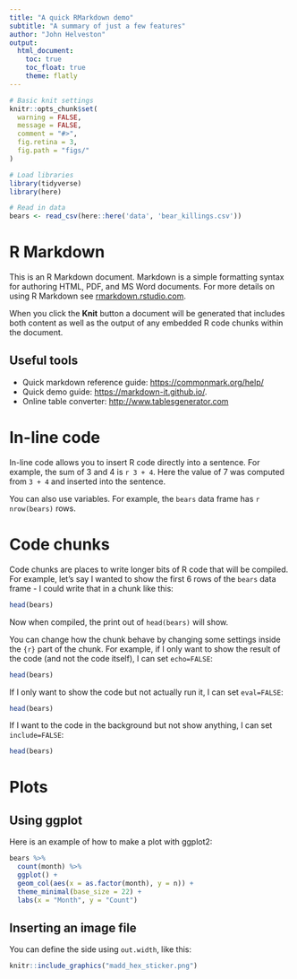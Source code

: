 ```yaml
---
title: "A quick RMarkdown demo"
subtitle: "A summary of just a few features"
author: "John Helveston"
output:
  html_document:
    toc: true
    toc_float: true
    theme: flatly
---
```


```r
# Basic knit settings
knitr::opts_chunk$set(
  warning = FALSE,
  message = FALSE,
  comment = "#>",
  fig.retina = 3,
  fig.path = "figs/"
)

# Load libraries
library(tidyverse)
library(here)

# Read in data 
bears <- read_csv(here::here('data', 'bear_killings.csv'))
```

# R Markdown

This is an R Markdown document. Markdown is a simple formatting syntax for authoring HTML, PDF, and MS Word documents. For more details on using R Markdown see [rmarkdown.rstudio.com](http://rmarkdown.rstudio.com).

When you click the **Knit** button a document will be generated that includes both content as well as the output of any embedded R code chunks within the document.

## Useful tools

- Quick markdown reference guide: [https://commonmark.org/help/](https://commonmark.org/help/)
- Quick demo guide: [https://markdown-it.github.io/](https://markdown-it.github.io/).
- Online table converter: [http://www.tablesgenerator.com](http://www.tablesgenerator.com/markdown_tables)

# In-line code 

In-line code allows you to insert R code directly into a sentence. For example, the sum of 3 and 4 is `r 3 + 4`. Here the value of 7 was computed from `3 + 4` and inserted into the sentence. 

You can also use variables. For example, the `bears` data frame has `r nrow(bears)` rows.

# Code chunks 

Code chunks are places to write longer bits of R code that will be compiled. For example, let's say I wanted to show the first 6 rows of the `bears` data frame - I could write that in a chunk like this: 

```r
head(bears)
```

Now when compiled, the print out of `head(bears)` will show.

You can change how the chunk behave by changing some settings inside the `{r}` part of the chunk. For example, if I only want to show the result of the code (and not the code itself), I can set `echo=FALSE`:

```r
head(bears)
```

If I only want to show the code but not actually run it, I can set `eval=FALSE`:

```r
head(bears)
```

If I want to the code in the background but not show anything, I can set `include=FALSE`:

```r
head(bears)
```

# Plots

## Using ggplot

Here is an example of how to make a plot with ggplot2:

```r
bears %>%
  count(month) %>%
  ggplot() +
  geom_col(aes(x = as.factor(month), y = n)) +
  theme_minimal(base_size = 22) + 
  labs(x = "Month", y = "Count")
```

## Inserting an image file 

You can define the side using `out.width`, like this:

```r
knitr::include_graphics("madd_hex_sticker.png")
```

